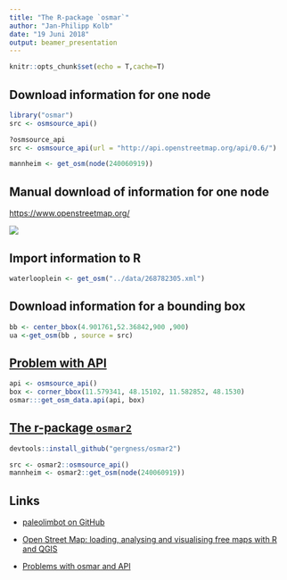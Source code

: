 ```yaml
---
title: "The R-package `osmar`"
author: "Jan-Philipp Kolb"
date: "19 Juni 2018"
output: beamer_presentation
---
```


```r
knitr::opts_chunk$set(echo = T,cache=T)
```

## Download information for one node

```r
library("osmar")
src <- osmsource_api()
```

```r
?osmsource_api
src <- osmsource_api(url = "http://api.openstreetmap.org/api/0.6/")
```


```r
mannheim <- get_osm(node(240060919))
```


## Manual download of information for one node

<https://www.openstreetmap.org/>

![](figure/WaterloopleinDownload.PNG)

## Import information to R

```r
waterlooplein <- get_osm("../data/268782305.xml")
```



## Download information for a bounding box

```r
bb <- center_bbox(4.901761,52.36842,900 ,900)
ua <-get_osm(bb , source = src)
```


## [Problem with API](https://gis.stackexchange.com/questions/197914/r-and-osmar-the-docs-example-does-not-work-for-me-opening-and-ending-tag-mi)

```r
api <- osmsource_api()  
box <- corner_bbox(11.579341, 48.15102, 11.582852, 48.1530)  
osmar:::get_osm_data.api(api, box)
```

## [The r-package `osmar2`](https://github.com/gergness/osmar2)


```r
devtools::install_github("gergness/osmar2")
```

```r
src <- osmar2::osmsource_api() 
mannheim <- osmar2::get_osm(node(240060919))
```


## Links

- [paleolimbot on GitHub](http://paleolimbot.github.io/tutorial/r-osmdata/r-osmdata.html)

- [Open Street Map: loading, analysing and visualising free maps with R and QGIS](https://rstudio-pubs-static.s3.amazonaws.com/12696_9fd49fb7055c40ff9b3a3ea740e13ab3.html)

- [Problems with osmar and API]("https://gis.stackexchange.com/questions/197914/r-and-osmar-the-docs-example-does-not-work-for-me-opening-and-ending-tag-mi")